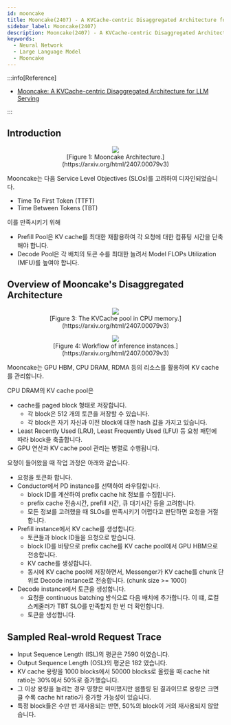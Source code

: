 ```yaml
---
id: mooncake
title: Mooncake(2407) - A KVCache-centric Disaggregated Architecture for LLM Serving
sidebar_label: Mooncake(2407)
description: Mooncake(2407) - A KVCache-centric Disaggregated Architecture for LLM Serving
keywords:
  - Neural Network
  - Large Language Model
  - Mooncake
---
```



:::info[Reference]

- [Mooncake: A KVCache-centric Disaggregated Architecture for LLM Serving](https://arxiv.org/abs/2407.00079)

:::

## Introduction

<figure>
	<center>
		<img src={useBaseUrl("img/mlops/nn/llm/mooncake.png")} />
		<br />
		<figcaption>[Figure 1: Mooncake Architecture.](https://arxiv.org/html/2407.00079v3)</figcaption>
	</center>
</figure>

Mooncake는 다음 Service Level Objectives (SLOs)를 고려하여 디자인되었습니다.

- Time To First Token (TTFT)
- Time Between Tokens (TBT)

이를 만족시키기 위해

- Prefill Pool은 KV cache를 최대한 재활용하여 각 요청에 대한 컴퓨팅 시간을 단축해야 합니다.
- Decode Pool은 각 배치의 토큰 수를 최대한 늘려서 Model FLOPs Utilization (MFU)를 높여야 합니다.

## Overview of Mooncake's Disaggregated Architecture

<figure>
	<center>
		<img src={useBaseUrl("img/mlops/nn/llm/mooncake-kv-cache-pool.png")} />
		<br />
		<figcaption>[Figure 3: The KVCache pool in CPU memory.](https://arxiv.org/html/2407.00079v3)</figcaption>
	</center>
</figure>

<figure>
	<center>
		<img src={useBaseUrl("img/mlops/nn/llm/mooncake-kv-cache-transfer.png")} />
		<br />
		<figcaption>[Figure 4: Workflow of inference instances.](https://arxiv.org/html/2407.00079v3)</figcaption>
	</center>
</figure>

Mooncake는 GPU HBM, CPU DRAM, RDMA 등의 리소스를 활용하여 KV cache를 관리합니다.

CPU DRAM의 KV cache pool은

- cache를 paged block 형태로 저장합니다.
  - 각 block은 512 개의 토큰을 저장할 수 있습니다.
  - 각 block은 자기 자신과 이전 block에 대한 hash 값을 가지고 있습니다.
- Least Recently Used (LRU), Least Frequently Used (LFU) 등 요청 패턴에 따라 block을 축출합니다.
- GPU 연산과 KV cache pool 관리는 병렬로 수행됩니다.

요청이 들어왔을 때 작업 과정은 아래와 같습니다.

- 요청을 토큰화 합니다.
- Conductor에서 PD instance를 선택하여 라우팅합니다.
  - block ID를 계산하여 prefix cache hit 정보를 수집합니다.
  - prefix cache 전송시간, prefill 시간, 큐 대기시간 등을 고려합니다.
  - 모든 정보를 고려했을 때 SLOs를 만족시키기 어렵다고 판단하면 요청을 거절합니다.
- Prefill instance에서 KV cache를 생성합니다.
  - 토큰들과 block ID들을 요청으로 받습니다.
  - block ID를 바탕으로 prefix cache를 KV cache pool에서 GPU HBM으로 전송합니다.
  - KV cache를 생성합니다.
  - 동시에 KV cache pool에 저장하면서, Messenger가 KV cache를 chunk 단위로 Decode instance로 전송합니다. (chunk size >= 1000)
- Decode instance에서 토큰을 생성합니다.
  - 요청을 continuous batching 방식으로 다음 배치에 추가합니다. 이 떄, 로컬 스케줄러가 TBT SLO를 만족할지 한 번 더 확인합니다.
  - 토큰을 생성합니다.

## Sampled Real-wrold Request Trace

- Input Sequence Length (ISL)의 평균은 7590 이였습니다.
- Output Sequence Length (OSL)의 평균은 182 였습니다.
- KV cache 용량을 1000 blocks에서 50000 blocks로 올렸을 때 cache hit ratio는 30%에서 50%로 증가했습니다.
- 그 이상 용량을 늘리는 경우 영향은 미미했지만 샘플링 된 결과이므로 용량은 크면 클 수록 cache hit ratio가 증가할 가능성이 있습니다.
- 특정 block들은 수만 번 재사용되는 반면, 50%의 block이 거의 재사용되지 않았습니다.
